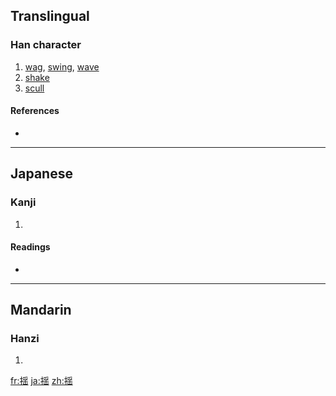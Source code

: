 {{also|搖}}
==Translingual==

===Han character===
{{Han char|rn=64|rad=手|as=09|sn=12|four=|canj=手月一山 (QBMU)}}

# [[wag]], [[swing]], [[wave]]
# [[shake]]
# [[scull]]

====References====
* {{Han ref|kx=0445.341|dkj=12445|hdz=31921.041|uh=63FA|ud=25594}}

----

==Japanese==

===Kanji===
{{ja-kanji|grade=c|rs=手09}}

# {{defn|Japanese|sort=手09}}

====Readings====
* {{ja-readings|on=[[よう]] (yō)|kun=[[ゆする]] (yusuru), [[ゆれる]] (yureru), [[ゆすぶる]] (yusuburu)}}

----

==Mandarin==

===Hanzi===
{{cmn-hanzi|pin=[[yáo]] ([[yao2]])|wg=yao<sup>2</sup>}}

# {{defn|Mandarin|sort=手09}}

[[fr:揺]]
[[ja:揺]]
[[zh:揺]]